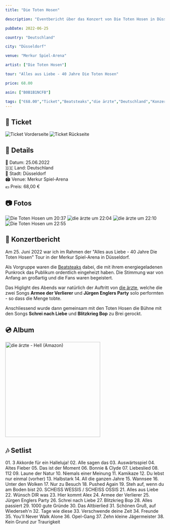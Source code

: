 ```yaml
---
title: "Die Toten Hosen"

description: "Eventbericht über das Konzert von Die Toten Hosen in Düsseldorf am 25. Juni 2022 in der Merkur Spiel-Arena."

pubDate: 2022-06-25

country: "Deutschland"

city: "Düsseldorf"

venue: "Merkur Spiel-Arena"

artist: ["Die Toten Hosen"]

tour: "Alles aus Liebe - 40 Jahre Die Toten Hosen"

price: 68.00

asin: ["B0B1B1NCFB"]

tags: ["€68.00","Ticket","Beatsteaks","die ärzte","Deutschland","Konzert","Düsseldorf","Die Toten Hosen","Merkur Spiel-Arena","2022"]
---
```




## 🎫 Ticket

<CardGrid>
  <Card title="Vorderseite" icon="image">
    <Image src={imgTicketFront} alt="Ticket Vorderseite" widths={[300, 600, 900]} sizes="(max-width: 600px) 100vw, 600px" />
  </Card>
  <Card title="Rückseite" icon="image">
    <Image src={imgTicketBack} alt="Ticket Rückseite" widths={[300, 600, 900]} sizes="(max-width: 600px) 100vw, 600px" />
  </Card>
</CardGrid>

## 📌 Details
📅 Datum: 25.06.2022  
🇩🇪 Land: Deutschland  
📍 Stadt: Düsseldorf  
🏟️ Venue: Merkur Spiel-Arena  
💶 Preis: 68,00 €  

## 📷 Fotos

<CardGrid>
  <Card title="20:37" icon="image">
    <Image src={img2037} alt="Die Toten Hosen um 20:37" widths={[300, 600, 900]} sizes="(max-width: 600px) 100vw, 600px" />
  </Card>
  <Card title="22:04" icon="image">
    <Image src={img2204} alt="die ärzte um 22:04" widths={[300, 600, 900]} sizes="(max-width: 600px) 100vw, 600px" />
  </Card>
  <Card title="22:10" icon="image">
    <Image src={img2210} alt="die ärzte um 22:10" widths={[300, 600, 900]} sizes="(max-width: 600px) 100vw, 600px" />
  </Card>
  <Card title="22:55" icon="image">
    <Image src={img2255} alt="Die Toten Hosen um 22:55" widths={[300, 600, 900]} sizes="(max-width: 600px) 100vw, 600px" />
  </Card>
</CardGrid>

## 🎤 Konzertbericht

Am 25. Juni 2022 war ich im Rahmen der "Alles aus Liebe - 40 Jahre Die Toten Hosen" Tour in der Merkur Spiel-Arena in Düsseldorf.

Als Vorgruppe waren die [Beatsteaks](https://www.beatsteaks.com/) dabei, die mit ihrem energiegeladenen Punkrock das Publikum ordentlich eingeheizt haben. 
Die Stimmung war von Anfang an großartig und die Fans waren begeistert.

Das Higlight des Abends war natürlich der Auftritt von [die ärzte](https://www.bademeister.com/), welche die zwei Songs 
**Armee der Verlierer** und **Jürgen Englers Party** solo performten - so dass die Menge tobte.

Anschliessend wurde dann gemeinsam mit den Toten Hosen die Bühne mit den Songs **Schrei nach Liebe** und **Blitzkrieg Bop** 
zu Brei gerockt.

## 💿 Album

<Card title="Alles aus Liebe: 40 Jahre Die Toten Hosen" icon="seti:audio">
    <a href="https://www.amazon.de/dp/B0B1B1NCFB?tag=mysteryland-21" target="_blank" rel="noopener noreferrer">
        <img src="https://m.media-amazon.com/images/I/A1ym4rW82iL._SL1500_.jpg" alt="die ärzte - Hell (Amazon)" width="300" />
    </a>
 </Card>

## 🎶 Setlist

<Card title="Songs" icon="list-format">
01. 3 Akkorde für ein Halleluja!
02. Alle sagen das
03. Auswärtsspiel
04. Altes Fieber
05. Das ist der Moment
06. Bonnie & Clyde
07. Liebeslied
08. 112
09. Laune der Natur
10. Niemals einer Meinung
11. Kamikaze
12. Du lebst nur einmal (vorher)
13. Halbstark
14. All die ganzen Jahre
15. Wannsee
16. Unter den Wolken
17. Nur zu Besuch
18. Pushed Again
19. Steh auf, wenn du am Boden bist
20. SCHEISS WESSIS / SCHEISS OSSIS
21. Alles aus Liebe
22. Wünsch DIR was
23. Hier kommt Alex
24. Armee der Verlierer
25. Jürgen Englers Party
26. Schrei nach Liebe
27. Blitzkrieg Bop
28. Alles passiert
29. 1000 gute Gründe
30. Das Altbierlied
31. Schönen Gruß, auf Wiederseh'n
32. Tage wie diese
33. Verschwende deine Zeit
34. Freunde
35. You'll Never Walk Alone
36. Opel-Gang
37. Zehn kleine Jägermeister
38. Kein Grund zur Traurigkeit
</Card>

<LinkCard
    title="Mehr Informationen"
    href="https://fanieng.com/2022/06/25/die-toten-hosen-duesseldorf-merkur-spiel-arena/"
/>

